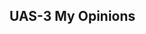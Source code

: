 ## UAS-3 My Opinions
<!-- 
SApa itu beropini? [Opini Berpengaruh](BM%20Opini.mp4)

Bagiamana menjaadi menarik? [Menjadi Menarik](./Interesting.mp4) -->